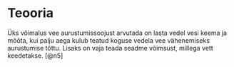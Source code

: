 # Teooria

Üks võimalus vee aurustumissoojust arvutada on lasta vedel vesi keema ja mõõta, kui palju aega kulub teatud koguse vedela vee vähenemiseks aurustumise tõttu. Lisaks on vaja teada seadme võimsust, millega vett keedetakse.
[@n5]

